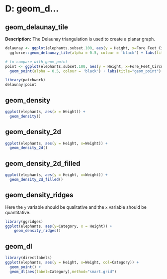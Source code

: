 # D: geom_d...


## geom_delaunay_tile

**Description:** The Delaunay triangulation is used to create a planar graph.



```r
delaunay <- ggplot(elephants.subset.100, aes(y = Height, x=Fore_Feet_Circumference)) +
  ggforce::geom_delaunay_tile(alpha = 0.5, colour = 'black') + labs(title="geom_delaunay_tile") + theme(aspect.ratio = 1)

# to compare with geom_point
point <- ggplot(elephants.subset.100, aes(y = Height, x=Fore_Feet_Circumference)) +
  geom_point(alpha = 0.5, colour = 'black') + labs(title="geom_point") + theme(aspect.ratio = 1)

library(patchwork)
delaunay|point
```



## geom_density


```r
ggplot(elephants, aes(x = Weight)) + 
  geom_density()

```

## geom_density_2d

```r
ggplot(elephants, aes(y = Height, x=Weight)) + 
  geom_density_2d()

```

## geom_density_2d_filled

```r
ggplot(elephants, aes(y = Height, x=Weight)) + 
  geom_density_2d_filled()

```



## geom_density_ridges

Here the `y` variable should be qualitative and the `x` variable should be quantitative.


```r
library(ggridges)
ggplot(elephants, aes(y=Category, x = Height)) + 
    geom_density_ridges()

```

## geom_dl

```r
library(directlabels)
ggplot(elephants, aes(y = Height, x=Weight, col=Category)) + 
  geom_point() +
  geom_dl(aes(label=Category),method="smart.grid")
```